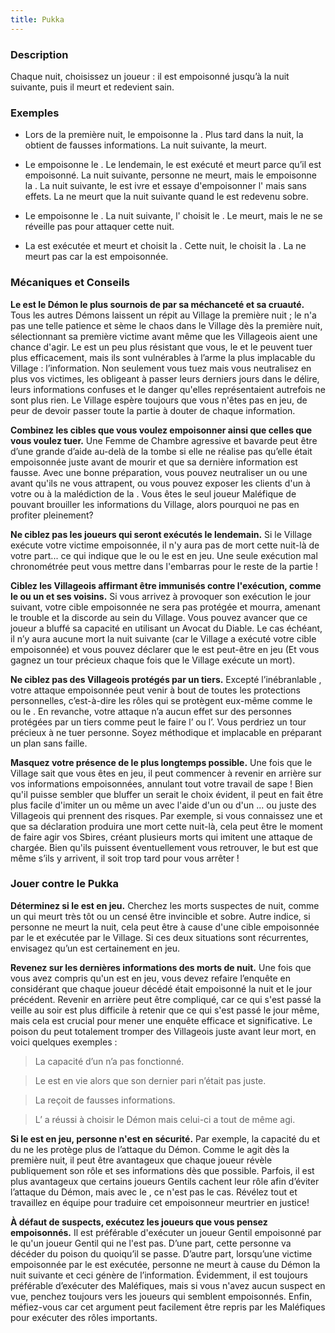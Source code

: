 ```yaml
---
title: Pukka
---
```



<Role PUKKA header />

### Description

Chaque nuit, choisissez un joueur : il est empoisonné jusqu’à la nuit suivante, puis il meurt et redevient sain.

### Exemples

- Lors de la première nuit, le <Role PUKKA /> empoisonne la <Role FEMME_DE_CHAMBRE />. Plus tard dans la nuit, la <Role FEMME_DE_CHAMBRE />  obtient de fausses informations. La nuit suivante, la <Role FEMME_DE_CHAMBRE /> meurt.

- Le <Role PUKKA /> empoisonne le <Role FOU />. Le lendemain, le <Role FOU /> est exécuté et meurt parce qu’il est empoisonné. La nuit suivante, personne ne meurt, mais le <Role PUKKA /> empoisonne la <Role COMMERE />. La nuit suivante, le <Role PUKKA /> est ivre et essaye d'empoisonner l'<Role INVENTEUR /> mais sans effets. La <Role COMMERE /> ne meurt que la nuit suivante quand le <Role PUKKA />  est redevenu sobre.

- Le <Role PUKKA /> empoisonne le <Role PACIFISTE />. La nuit suivante, l'<Role EXORCISTE /> choisit le <Role PUKKA />. Le <Role PACIFISTE /> meurt, mais le <Role PUKKA /> ne se réveille pas pour attaquer cette nuit.

- La <Role GITANE /> est exécutée et meurt et choisit la <Role COURTISANE />. Cette nuit, le <Role PUKKA /> choisit la <Role GITANE />. La <Role COURTISANE /> ne meurt pas car la <Role GITANE /> est empoisonnée.

### Mécaniques et Conseils

**Le <Role PUKKA /> est le Démon le plus sournois de <Module BAD_MOON_RISING /> par sa méchanceté et sa cruauté.** Tous les autres Démons laissent un répit au Village la première nuit ; le <Role PUKKA /> n'a pas une telle patience et sème le chaos dans le Village dès la première nuit, sélectionnant sa première victime avant même que les Villageois aient une chance d'agir. Le <Role ZOMBUUL /> est un peu plus résistant que vous, le <Role SHABALOTH /> et le <Role PO /> peuvent tuer plus efficacement, mais ils sont vulnérables à l’arme la plus implacable du Village : l’information. Non seulement vous tuez mais vous neutralisez en plus vos victimes, les obligeant à passer leurs derniers jours dans le délire, leurs informations confuses et le danger qu'elles représentaient autrefois ne sont plus rien. Le Village espère toujours que vous n'êtes pas en jeu, de peur de devoir passer toute la partie à douter de chaque information.

**Combinez les cibles que vous voulez empoisonner ainsi que celles que vous voulez tuer.** Une Femme de Chambre agressive et bavarde peut être d’une grande d’aide au-delà de la tombe si elle ne réalise pas qu’elle était empoisonnée juste avant de mourir et que sa dernière information est fausse. Avec une bonne préparation, vous pouvez neutraliser un <Role EXORCISTE /> ou une <Role COURTISANE /> avant qu'ils ne vous attrapent, ou vous pouvez exposer les clients d'un <Role AUBERGISTE /> à votre <Role PARRAIN /> ou à la malédiction de la <Role GITANE />. Vous êtes le seul joueur Maléfique de <Module BAD_MOON_RISING /> pouvant brouiller les informations du Village, alors pourquoi ne pas en profiter pleinement?

**Ne ciblez pas les joueurs qui seront exécutés le lendemain.** Si le Village exécute votre victime empoisonnée, il n'y aura pas de mort cette nuit-là de votre part... ce qui indique que le <Role PUKKA /> ou le <Role ZOMBUUL /> est en jeu. Une seule exécution mal chronométrée peut vous mettre dans l'embarras pour le reste de la partie !

**Ciblez les Villageois affirmant être immunisés contre l'exécution, comme le <Role MARIN /> ou un <Role HERBORISTE /> et ses voisins.** Si vous arrivez à provoquer son exécution le jour suivant, votre cible empoisonnée ne sera pas protégée et mourra, amenant le trouble et la discorde au sein du Village. Vous pouvez avancer que ce joueur a bluffé sa capacité en utilisant un Avocat du Diable. Le cas échéant, il n’y aura aucune mort la nuit suivante (car le Village a exécuté votre cible empoisonnée) et vous pouvez déclarer que le <Role ZOMBUUL /> est peut-être en jeu (Et vous gagnez un tour précieux chaque fois que le Village exécute un mort).

**Ne ciblez pas des Villageois protégés par un tiers.** Excepté l’inébranlable <Role BRUTE />, votre attaque empoisonnée peut venir à bout de toutes les protections personnelles, c’est-à-dire les rôles qui se protègent eux-même comme le <Role MARIN /> ou le <Role FOU />. En revanche, votre attaque n’a aucun effet sur des personnes protégées par un tiers comme peut le faire l’<Role AUBERGISTE /> ou l’<Role HERBORISTE />. Vous perdriez un tour précieux à ne tuer personne. Soyez méthodique et implacable en préparant un plan sans faille.

**Masquez votre présence de <Role PUKKA /> le plus longtemps possible.** Une fois que le Village sait que vous êtes en jeu, il peut commencer à revenir en arrière sur vos informations empoisonnées, annulant tout votre travail de sape ! Bien qu'il puisse sembler que bluffer un <Role ZOMBUUL /> serait le choix évident, il peut en fait être plus facile d'imiter un <Role SHABALOTH /> ou même un <Role PO /> avec l'aide d'un <Role ASSASSIN /> ou d'un <Role PARRAIN />... ou juste des Villageois qui prennent des risques. Par exemple, si vous connaissez une <Role COMMERE /> et que sa déclaration produira une mort cette nuit-là, cela peut être le moment de faire agir vos Sbires, créant plusieurs morts qui imitent une attaque de <Role PO /> chargée. Bien qu'ils puissent éventuellement vous retrouver, le but est que même s’ils y arrivent, il soit trop tard pour vous arrêter !

### Jouer contre le Pukka

**Déterminez si le <Role PUKKA /> est en jeu.** Cherchez les morts suspectes de nuit, comme un <Role FOU /> qui meurt très tôt ou un <Role MARIN /> censé être invincible et sobre. Autre indice, si personne ne meurt la nuit, cela peut être à cause d'une cible empoisonnée par le <Role PUKKA /> et exécutée par le Village. Si ces deux situations sont récurrentes, envisagez qu’un <Role PUKKA /> est certainement en jeu.

**Revenez sur les dernières informations des morts de nuit.** Une fois que vous avez compris qu'un <Role PUKKA /> est en jeu, vous devez refaire l’enquête en considérant que chaque joueur décédé était empoisonné la nuit et le jour précédent. Revenir en arrière peut être compliqué, car ce qui s'est passé la veille au soir est plus difficile à retenir que ce qui s'est passé le jour même, mais cela est crucial pour mener une enquête efficace et significative. Le poison du <Role PUKKA /> peut totalement tromper des Villageois juste avant leur mort, en voici quelques exemples :

> La capacité d’un <Role HERBORISTE /> n’a pas fonctionné.

> Le <Role PARIEUR /> est en vie alors que son dernier pari n’était pas juste.

> La <Role FEMME_DE_CHAMBRE /> reçoit de fausses informations.

> L’<Role EXORCISTE /> a réussi à choisir le Démon mais celui-ci a tout de même agi.

**Si le <Role PUKKA /> est en jeu, personne n'est en sécurité.** Par exemple, la capacité du <Role MARIN /> et du <Role FOU /> ne les protège plus de l’attaque du Démon. Comme le <Role PUKKA /> agit dès la première nuit, il peut être avantageux que chaque joueur révèle publiquement son rôle et ses informations dès que possible. Parfois, il est plus avantageux que certains joueurs Gentils cachent leur rôle afin d’éviter l’attaque du Démon, mais avec le <Role PUKKA />, ce n'est pas le cas. Révélez tout et travaillez en équipe pour traduire cet empoisonneur meurtrier en justice!

**À défaut de suspects, exécutez les joueurs que vous pensez empoisonnés.** Il est préférable d'exécuter un joueur Gentil empoisonné par le <Role PUKKA /> qu'un joueur Gentil qui ne l'est pas. D’une part, cette personne va décéder du poison du <Role PUKKA /> quoiqu’il se passe. D’autre part, lorsqu’une victime empoisonnée par le <Role PUKKA /> est exécutée, personne ne meurt à cause du Démon la nuit suivante et ceci génère de l’information. Évidemment, il est toujours préférable d’exécuter des Maléfiques, mais si vous n'avez aucun suspect en vue, penchez toujours vers les joueurs qui semblent empoisonnés. Enfin, méfiez-vous car cet argument peut facilement être repris par les Maléfiques pour exécuter des rôles importants.

